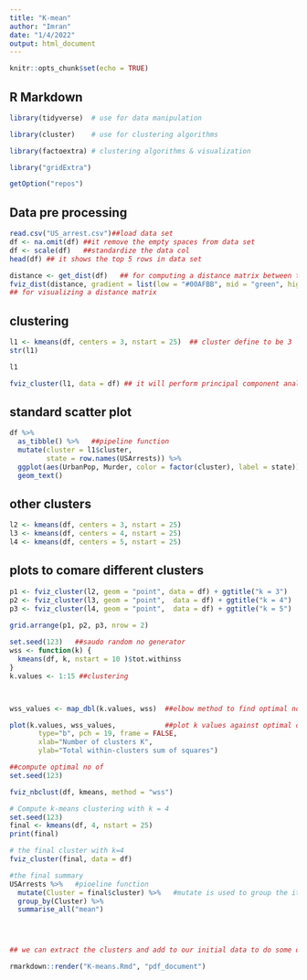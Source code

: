 ```yaml
---
title: "K-mean"
author: "Imran"
date: "1/4/2022"
output: html_document
---
```


```r
knitr::opts_chunk$set(echo = TRUE)
```

## R Markdown


```r
library(tidyverse)  # use for data manipulation

library(cluster)    # use for clustering algorithms

library(factoextra) # clustering algorithms & visualization

library("gridExtra")

getOption("repos")
```



## Data pre processing
```r
read.csv("US_arrest.csv")##load data set
df <- na.omit(df) ##it remove the empty spaces from data set
df <- scale(df)   ##standardize the data col
head(df) ## it shows the top 5 rows in data set

```

```r
distance <- get_dist(df)   ## for computing a distance matrix between the rows of a data matrix. The default distance computed is the Euclidean.
fviz_dist(distance, gradient = list(low = "#00AFBB", mid = "green", high = "#FC4E07"))
## for visualizing a distance matrix
```
## clustering
```r
l1 <- kmeans(df, centers = 3, nstart = 25)  ## cluster define to be 3
str(l1)
```


```r
l1

```
```r
fviz_cluster(l1, data = df) ## it will perform principal component analysis (PCA)
```
## standard scatter plot
```r

df %>%
  as_tibble() %>%   ##pipeline function
  mutate(cluster = l1$cluster,
         state = row.names(USArrests)) %>%
  ggplot(aes(UrbanPop, Murder, color = factor(cluster), label = state)) +
  geom_text()
```
## other clusters
```r
l2 <- kmeans(df, centers = 3, nstart = 25)
l3 <- kmeans(df, centers = 4, nstart = 25)
l4 <- kmeans(df, centers = 5, nstart = 25)
```
## plots to comare different clusters
```r
p1 <- fviz_cluster(l2, geom = "point", data = df) + ggtitle("k = 3")
p2 <- fviz_cluster(l3, geom = "point",  data = df) + ggtitle("k = 4")
p3 <- fviz_cluster(l4, geom = "point",  data = df) + ggtitle("k = 5")
 
grid.arrange(p1, p2, p3, nrow = 2)

```
```r
set.seed(123)   ##saudo random no generator
wss <- function(k) {
  kmeans(df, k, nstart = 10 )$tot.withinss
}
k.values <- 1:15 ##clustering



wss_values <- map_dbl(k.values, wss)  ##elbow method to find optimal no of clusters

plot(k.values, wss_values,            ##plot k values against optimal option
       type="b", pch = 19, frame = FALSE, 
       xlab="Number of clusters K",
       ylab="Total within-clusters sum of squares")

```
```r
##compute optimal no of
set.seed(123)

fviz_nbclust(df, kmeans, method = "wss")
```
```r
# Compute k-means clustering with k = 4
set.seed(123)
final <- kmeans(df, 4, nstart = 25)
print(final)
```

```r
# the final cluster with k=4
fviz_cluster(final, data = df)

```

```r
#the final summary 
USArrests %>%   #pioeline function
  mutate(Cluster = final$cluster) %>%   #mutate is used to group the items
  group_by(Cluster) %>%
  summarise_all("mean")




## we can extract the clusters and add to our initial data to do some descriptive statistics at the cluster level.
```

```r

rmarkdown::render("K-means.Rmd", "pdf_document")
```

